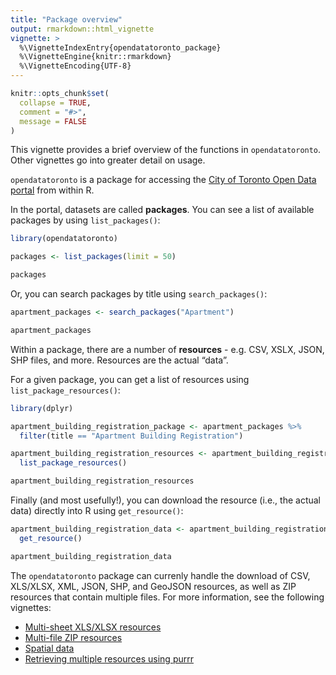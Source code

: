 ```yaml
---
title: "Package overview"
output: rmarkdown::html_vignette
vignette: >
  %\VignetteIndexEntry{opendatatoronto_package}
  %\VignetteEngine{knitr::rmarkdown}
  %\VignetteEncoding{UTF-8}
---
```


```r
knitr::opts_chunk$set(
  collapse = TRUE,
  comment = "#>",
  message = FALSE
)
```

This vignette provides a brief overview of the functions in `opendatatoronto`. Other vignettes go into greater detail on usage.

`opendatatoronto` is a package for accessing the [City of Toronto Open Data portal](https://open.toronto.ca/) from within R.

In the portal, datasets are called **packages**. You can see a list of available packages by using `list_packages()`:

```r
library(opendatatoronto)

packages <- list_packages(limit = 50)

packages
```

Or, you can search packages by title using `search_packages()`:

```r
apartment_packages <- search_packages("Apartment")

apartment_packages
```

Within a package, there are a number of **resources** - e.g. CSV, XSLX, JSON, SHP files, and more. Resources are the actual "data".

For a given package, you can get a list of resources using `list_package_resources()`:

```r
library(dplyr)

apartment_building_registration_package <- apartment_packages %>%
  filter(title == "Apartment Building Registration")

apartment_building_registration_resources <- apartment_building_registration_package %>%
  list_package_resources()

apartment_building_registration_resources
```

Finally (and most usefully!), you can download the resource (i.e., the actual data) directly into R using `get_resource()`:

```r
apartment_building_registration_data <- apartment_building_registration_resources %>%
  get_resource()

apartment_building_registration_data
```

The `opendatatoronto` package can currenly handle the download of CSV, XLS/XLSX, XML, JSON, SHP, and GeoJSON resources, as well as ZIP resources that contain multiple files. For more information, see the following vignettes:

* [Multi-sheet XLS/XLSX resources](multisheet_resources.html)
* [Multi-file ZIP resources](multifile_zip_resources.html)
* [Spatial data](spatial_data.html)
* [Retrieving multiple resources using purrr](multiple_resources_purrr.html)
